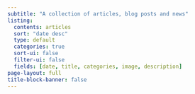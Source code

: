 ```yaml
---
subtitle: "A collection of articles, blog posts and news"
listing:
  contents: articles
  sort: "date desc"
  type: default
  categories: true
  sort-ui: false
  filter-ui: false
  fields: [date, title, categories, image, description]
page-layout: full
title-block-banner: false
---
```

